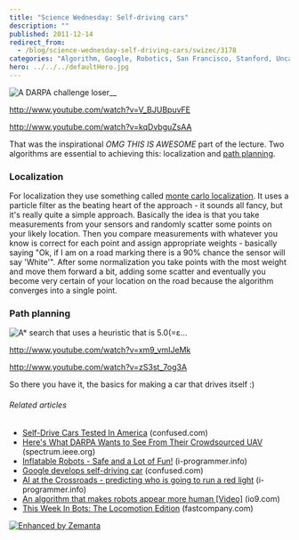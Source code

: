 ```yaml
---
title: "Science Wednesday: Self-driving cars"
description: ""
published: 2011-12-14
redirect_from:
  - /blog/science-wednesday-self-driving-cars/swizec/3178
categories: "Algorithm, Google, Robotics, San Francisco, Stanford, Uncategorized"
hero: ../../../defaultHero.jpg
---
```


![A DARPA challenge loser](http://swizec.com/blog/wp-content/uploads/2011/12/ai-car-lol7.jpg "A DARPA challenge loser")\_\_![]()![]()

http://www.youtube.com/watch?v=V_BJUBpuvFE

http://www.youtube.com/watch?v=kqDvbguZsAA

That was the inspirational _OMG THIS IS AWESOME_ part of the lecture. Two algorithms are essential to achieving this: localization and [path planning](http://en.wikipedia.org/wiki/Motion_planning "Motion planning").

### Localization

For localization they use something called [monte carlo localization](http://en.wikipedia.org/wiki/Monte_Carlo_localization "Monte Carlo localization"). It uses a particle filter as the beating heart of the approach - it sounds all fancy, but it's really quite a simple approach. Basically the idea is that you take measurements from your sensors and randomly scatter some points on your likely location. Then you compare measurements with whatever you know is correct for each point and assign appropriate weights - basically saying "Ok, if I am on a road marking there is a 90% chance the sensor will say 'White'". After some normalization you take points with the most weight and move them forward a bit, adding some scatter and eventually you become very certain of your location on the road because the algorithm converges into a single point.

### Path planning

![]()![]()![A* search that uses a heuristic that is 5.0(=ε...](http://swizec.com/blog/wp-content/uploads/2011/12/Weighted_A_star_with_eps_58.gif "A* search that uses a heuristic that is 5.0(=ε...")

http://www.youtube.com/watch?v=xm9_vmIJeMk

http://www.youtube.com/watch?v=zS3st_7og3A

So there you have it, the basics for making a car that drives itself :)

###### Related articles

- [Self-Drive Cars Tested In America](http://www.confused.com/news/motoring/car-insurance/self-drive-cars-tested-in-america-295336137) (confused.com)
- [Here's What DARPA Wants to See From Their Crowdsourced UAV](http://spectrum.ieee.org/automaton/robotics/military-robots/heres-what-darpa-wants-to-see-from-their-crowdsourced-uav) (spectrum.ieee.org)
- [Inflatable Robots - Safe and a Lot of Fun!](http://www.i-programmer.info/news/169-robotics/3395-inflatable-robots-safe-and-a-lot-of-fun.html) (i-programmer.info)
- [Google develops self-driving car](http://www.confused.com/news/motoring/car-insurance/google-develops-self-driving-car-3702181519) (confused.com)
- [AI at the Crossroads - predicting who is going to run a red light](http://www.i-programmer.info/news/105-artificial-intelligence/3413-ai-at-the-crossroads-predicting-who-is-going-to-run-a-red-light.html) (i-programmer.info)
- [An algorithm that makes robots appear more human \[Video\]](http://io9.com/5842760/an-algorithm-that-makes-robots-appear-more-human) (io9.com)
- [This Week In Bots: The Locomotion Edition](http://www.fastcompany.com/1770045/this-week-in-bots-the-locomotion-edition) (fastcompany.com)

[![Enhanced by Zemanta](http://img.zemanta.com/zemified_e.png?x-id=58646beb-aa86-49f1-a400-6111953c6304)](http://www.zemanta.com/ "Enhanced by Zemanta")

